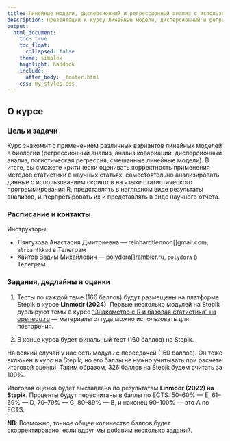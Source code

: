 ```yaml
---
title: Линейные модели, дисперсионный и регрессионный анализ с использованием R
description: Презентации к курсу Линейные модели, дисперсионный и регрессионный анализ с использованием R
output:
  html_document:
    toc: true
    toc_float:
      collapsed: false
    theme: simplex
    highlight: haddock
    include:
      after_body: _footer.html
    css: my_styles.css
---
```

 
## О курсе

### Цель и задачи

Курс знакомит с применением различных вариантов линейных моделей в биологии (регрессионный анализ, анализ ковариаций, дисперсионный анализ, логистическая регрессия, смешанные линейные модели). В итоге, вы сможете критически оценивать корректность применения методов статистики в научных статьях, самостоятельно анализировать данные с использованием скриптов на языке статистического программирования R, представлять в наглядном виде результаты анализов, интерпретировать их и представлять в виде научного отчета.

### Расписание и контакты

Инструкторы: 

- Лянгузова Анастасия Дмитриевна ---  reinhardtlennon[]gmail.com, `alrbarfkkad` в Телеграм
- Хайтов Вадим Михайлович --- polydora[]rambler.ru, `polydora` в Телеграм

### Задания, дедлайны и оценки

(1) Тесты по каждой теме (166 баллов) будут размещены на платформе Stepik в курсе __Linmodr (2024)__. Первые несколько модулей на Stepik дублируют темы в курсе ["Знакомство с R и базовая статистика" на openedu.ru](https://openedu.ru/course/spbu/STATIK/?session=summer_2022) — материалы оттуда можно использовать для повторения.

(2) В конце курса будет финальный тест (160 баллов) на Stepik.

На всякий случай у нас есть модуль с пересдачей (160 баллов). Он тоже включен в курс на Stepik, но его баллы не нужно учитывать при расчете итоговой оценки. Таким образом, 326 баллов на Stepik будем считать за 100%.

Итоговая оценка будет выставлена по результатам __Linmodr (2022) на Stepik__. Проценты будут пересчитаны в баллы по ECTS: 50--60% --- E, 61--69% --- D, 70--79% --- C, 80--89% --- B, и наконец 90--100% --- это A по ECTS.

**NB**: Возможно, точное общее количество баллов будет скорректировано, если вдруг мы добавим несколько заданий. 


